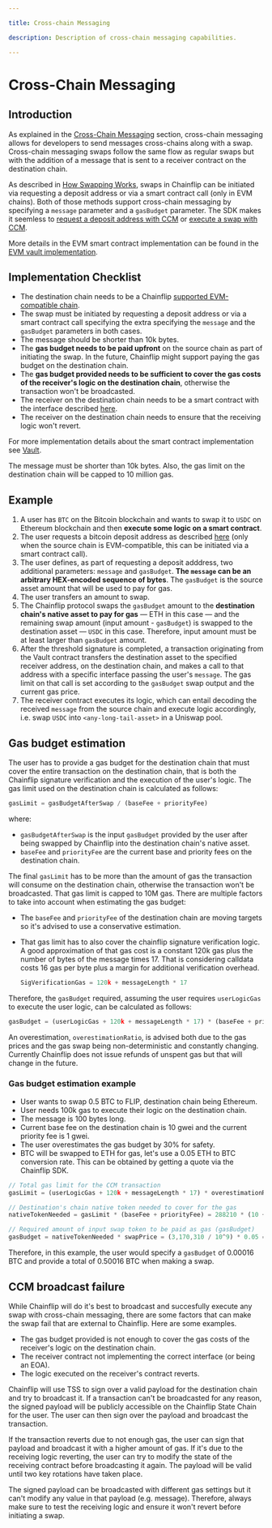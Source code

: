 ```yaml
---

title: Cross-chain Messaging

description: Description of cross-chain messaging capabilities.

---
```



# Cross-Chain Messaging

## Introduction

As explained in the [Cross-Chain Messaging](cross-chain-messaging.md) section, cross-chain messaging allows for developers to send messages cross-chains along with a swap. Cross-chain messaging swaps follow the same flow as regular swaps but with the addition of a message that is sent to a receiver contract on the destination chain.

As described in [How Swapping Works](../../how-swapping-works.md), swaps in Chainflip can be initiated via requesting a deposit address or via a smart contract call (only in EVM chains). Both of those methods support cross-chain messaging by specifying a `message` parameter and a `gasBudget` parameter. The SDK makes it seemless to [request a deposit address with CCM](../javascript-sdk/swap-assets/request-deposit-address.md#requestdepositaddress--cross-chain-messaging-ccm) or [execute a swap with CCM](vault-swaps.md#receive-a-destination-asset-and-contract-call). 

<Callout type="info">

More details in the EVM smart contract implementation can be found in the [EVM vault implementation](vault-swaps.md#swap--call-a-receiver-with-cross-chain-messaging).

</Callout>


## Implementation Checklist

- The destination chain needs to be a Chainflip [supported EVM-compatible chain](../../supported-chains-and-assets).
- The swap must be initiated by requesting a deposit address or via a smart contract call specifying the extra specifying the `message` and the `gasBudget` parameters in both cases.
- The message should be shorter than 10k bytes.
- The **gas budget needs to be paid upfront** on the source chain as part of initiating the swap. In the future, Chainflip might support paying the gas budget on the destination chain.
- The **gas budget provided needs to be sufficient to cover the gas costs of the receiver's logic on the destination chain**, otherwise the transaction won't be broadcasted.
- The receiver on the destination chain needs to be a smart contract with the interface described [here](vault-swaps.md#receive-a-destination-asset-and-contract-call).
- The receiver on the destination chain needs to ensure that the receiving logic won't revert.

For more implementation details about the smart contract implementation see [Vault](vault-swaps.md).

<Callout type="warning">

The message must be shorter than 10k bytes. Also, the gas limit on the destination chain will be capped to 10 million gas.

</Callout>

## Example

1. A user has `BTC` on the Bitcoin blockchain and wants to swap it to `USDC` on Ethereum blockchain and then **execute some logic on a smart contract**.
2. The user requests a bitcoin deposit address as described [here](../javascript-sdk/swap-assets/request-deposit-address.md#requestdepositaddress--cross-chain-messaging-ccm) (only when the source chain is EVM-compatible, this can be initiated via a smart contract call).
3. The user defines, as part of requesting a deposit adddress, two additional parameters: `message` and `gasBudget`. **The `message` can be an arbitrary HEX-encoded sequence of bytes**. The `gasBudget` is the source asset amount that will be used to pay for gas.
4. The user transfers an amount to swap.
5. The Chainflip protocol swaps the `gasBudget` amount to the **destination chain's native asset to pay for gas** — ETH in this case — and the remaining swap amount (input amount - `gasBudget`) is swapped to the destination asset — `USDC` in this case. Therefore, input amount must be at least larger than `gasBudget` amount.
6. After the threshold signature is completed, a transaction originating from the Vault contract transfers the destination asset to the specified receiver address, on the destination chain, and makes a call to that address with a specific interface passing the user's `message`. The gas limit on that call is set according to the `gasBudget` swap output and the current gas price.
7. The receiver contract executes its logic, which can entail decoding the received `message` from the source chain and execute logic accordingly, i.e. swap `USDC` into `<any-long-tail-asset>` in a Uniswap pool.


## Gas budget estimation

The user has to provide a gas budget for the destination chain that must cover the entire transaction on the destination chain, that is both the Chainflip signature verification and the execution of the user's logic. The gas limit used on the destination chain is calculated as follows:

``` typescript copy
gasLimit = gasBudgetAfterSwap / (baseFee + priorityFee)
```
where:
 - `gasBudgetAfterSwap` is the input `gasBudget` provided by the user after being swapped by Chainflip into the destination chain's native asset.
 - `baseFee` and `priorityFee` are the current base and priority fees on the destination chain.


The final `gasLimit` has to be more than the amount of gas the transaction will consume on the destination chain, otherwise the transaction won't be broadcasted. That gas limit is capped to 10M gas. There are multiple factors to take into account when estimating the gas budget:
 - The `baseFee` and `priorityFee` of the destination chain are moving targets so it's advised to use a conservative estimation.
 - That gas limit has to also cover the chainflip signature verification logic. A good approximation of that gas cost is a constant 120k gas plus the number of bytes of the message times 17. That is considering calldata costs 16 gas per byte plus a margin for additional verification overhead.

    ``` typescript copy
    SigVerificationGas = 120k + messageLength * 17
    ```

Therefore, the `gasBudget` required, assuming the user requires `userLogicGas` to execute the user logic, can be calculated as follows:

``` typescript copy
gasBudget = (userLogicGas + 120k + messageLength * 17) * (baseFee + priorityFee) * overestimationRatio * swapPrice 
```

An overestimation, `overestimationRatio`, is advised both due to the gas prices and the gas swap being non-deterministic and constantly changing. Currently Chainflip does not issue refunds of unspent gas but that will change in the future.

###  Gas budget estimation example

- User wants to swap 0.5 BTC to FLIP, destination chain being Ethereum.
- User needs 100k gas to execute their logic on the destination chain.
- The message is 100 bytes long.
- Current base fee on the destination chain is 10 gwei and the current priority fee is 1 gwei.
- The user overestimates the gas budget by 30% for safety.
- BTC will be swapped to ETH for gas, let's use a 0.05 ETH to BTC conversion rate. This can be obtained by getting a quote via the Chainflip SDK.

``` typescript copy
// Total gas limit for the CCM transaction
gasLimit = (userLogicGas + 120k + messageLength * 17) * overestimationRatio = (100k + 120k + 100 * 17) * 1.3 = 288,210 gas units

// Destination's chain native token needed to cover for the gas
nativeTokenNeeded = gasLimit * (baseFee + priorityFee) = 288210 * (10 + 1) = 3,170,310 Gwei

// Required amount of input swap token to be paid as gas (gasBudget)
gasBudget = nativeTokenNeeded * swapPrice = (3,170,310 / 10^9) * 0.05 = 0.00016 BTC
```


Therefore, in this example, the user would specify a `gasBudget` of 0.00016 BTC and provide a total of 0.50016 BTC when making a swap.


## CCM broadcast failure

While Chainflip will do it's best to broadcast and succesfully execute any swap with cross-chain messaging, there are some factors that can make the swap fail that are external to Chainflip. Here are some examples.

- The gas budget provided is not enough to cover the gas costs of the receiver's logic on the destination chain.
- The receiver contract not implementing the correct interface (or being an EOA).
- The logic executed on the receiver's contract reverts.

Chainflip will use TSS to sign over a valid payload for the destination chain and try to broadcast it. If a transaction can't be broadcasted for any reason, the signed payload will be publicly accessible on the Chainflip State Chain for the user. The user can then sign over the payload and broadcast the transaction. 

If the transaction reverts due to not enough gas, the user can sign that payload and broadcast it with a higher amount of gas. If it's due to the receiving logic reverting, the user can try to modify the state of the receiving contract before broadcasting it again. The payload will be valid until two key rotations have taken place.

<Callout type="warning">

The signed payload can be broadcasted with different gas settings but it can't modify any value in that payload (e.g. message). Therefore, always make sure to test the receiving logic and ensure it won't revert before initiating a swap.

</Callout>